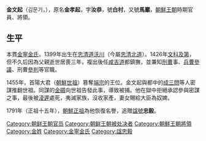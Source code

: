 '''金文起'''（김문기，{{bd|1399年||1456年||catIdx=K}}），原名'''金孝起'''，字'''汝恭'''，號'''白村'''，又號'''馬巖'''，[[朝鮮王朝|朝鮮王朝]]時期官員、將領。

==生平==
本貫[[金寧金氏|金寧金氏]]，1399年出生在[[忠清道|忠清道]][[沃川郡|沃川]]（今屬[[忠清北道|忠清北道]]）。1426年[[文科及第|文科及第]]，但不久后因為父親逝世居喪三年，複出後任[[咸吉道|咸吉道]]都鎮撫，並兼知[[刑部|刑曹]]事、[[兵曹|兵曹]][[參議|參議]]、刑曹[[參判|參判]]等官職。

1455年，首陽大君（[[朝鮮世祖|朝鮮世祖]]）篡奪[[朝鮮端宗|端宗]]的王位。金文起與都中的[[成三問|成三問]]等人密謀推翻世祖。同謀的[[金礩|金礩]]向世祖告發此事，導致被捕。他在獄中拒絕承認參與密謀之事，最後被[[淩遲|淩遲]]處死，夷滅家族，沒收家產，妻女賜給大臣為奴婢。

1791年（正祖十五年），[[朝鮮正祖|朝鮮正祖]]為他恢復名譽，追贈[[諡號|諡號]]'''忠毅'''。

{{死六臣與生六臣}}
{{DEFAULTSORT:Kim}}
[[Category:朝鲜王朝官员|Category:朝鲜王朝官员]]
[[Category:朝鲜王朝被处决者|Category:朝鲜王朝被处决者]]
[[Category:朝鮮王朝將領|Category:朝鮮王朝將領]]
[[Category:金姓|Category:金姓]]
[[Category:金寧金氏|Category:金寧金氏]]
[[Category:諡忠毅|Category:諡忠毅]]